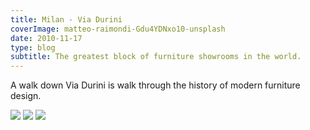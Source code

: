 ---
title: Milan - Via Durini
coverImage: matteo-raimondi-Gdu4YDNxo10-unsplash
date: 2010-11-17
type: blog
subtitle: The greatest block of furniture showrooms in the world.
---

A walk down Via Durini is walk through the history of modern furniture design.

<Image src="MeritaliaShowroom"  />
<TextCollapse src="MeritaliaShowroom" />
<Image src="MontanaroPesceMeritalia"  />
<TextCollapse src="MontanaroPesceMeritalia" />
<Image src="NotturnoaNewYorkbyPesce-CassinaShowroom"  />
<TextCollapse src="NotturnoaNewYorkbyPesce-CassinaShowroom" />

